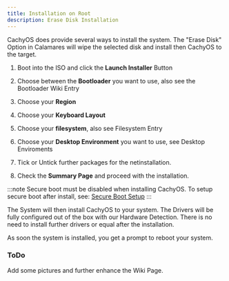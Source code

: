 ```yaml
---
title: Installation on Root
description: Erase Disk Installation
---
```



CachyOS does provide several ways to install the system.
The "Erase Disk" Option in Calamares will wipe the selected disk and install then CachyOS to the target.

<Steps>

1. Boot into the ISO and click the **Launch Installer** Button

2. Choose between the **Bootloader** you want to use, also see the Bootloader Wiki Entry

3. Choose your **Region**

4. Choose your **Keyboard Layout**

5. Choose your **filesystem**, also see Filesystem Entry

6. Choose your **Desktop Environment** you want to use, see Desktop Enviroments

7. Tick or Untick further packages for the netinstallation.

8. Check the **Summary Page** and proceed with the installation.

</Steps>

:::note
Secure boot must be disabled when installing CachyOS. To setup secure boot after install, see: [Secure Boot Setup](/configuration/secure_boot_setup)
:::

The System will then install CachyOS to your system. The Drivers will be fully configured out of the box with our Hardware Detection. There is no need to install further drivers or equal after the installation.

As soon the system is installed, you get a prompt to reboot your system.

### ToDo

Add some pictures and further enhance the Wiki Page.
